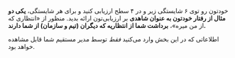 خودتون رو توی ۶ شایستگی زیر و در ۴ سطح ارزیابی کنید و برای هر شایستگی، **یکی دو مثال از رفتار خودتون به عنوان شاهدی** بر ارزیابی‌تون ارائه بدید. منظور از «انتظاری که از من میره»، **برداشت شما از انتظاریه که دیگران (تیم و سازمان) از شما دارند.**

اطلاعاتی که در این بخش وارد می‌کنید _فقط_ توسط مدیر مستقیم شما قابل مشاهده خواهد بود.
